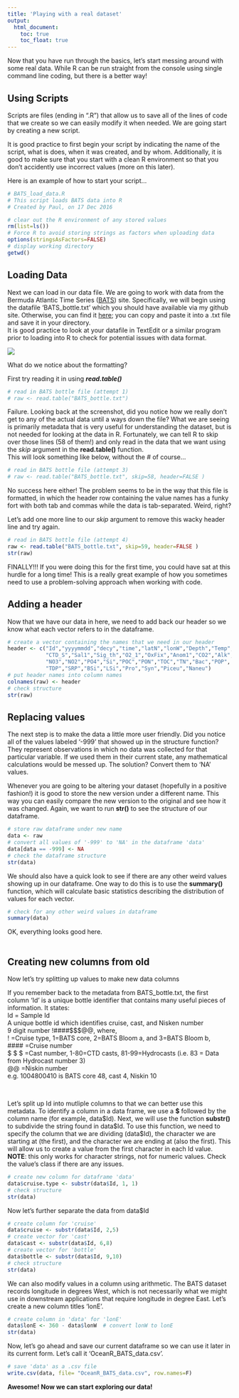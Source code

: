 ```yaml
---
title: 'Playing with a real dataset'
output:
  html_document:
    toc: true
    toc_float: true
---
```

Now that you have run through the basics, let's start messing around with some real data. While R can be run straight from the console using single command line coding, but there is a better way!

## Using Scripts
Scripts are files (ending in ".R") that allow us to save all of the lines of code that we create so we can easily modify it when needed. We are going start by creating a new script. 

It is good practice to first begin your script by indicating the name of the script, what is does, when it was created, and by whom. Additionally, it is good to make sure that you start with a clean R environment so that you don't accidently use incorrect values (more on this later).  

Here is an example of how to start your script...  
```r
# BATS_load_data.R
# This script loads BATS data into R
# Created by Paul, on 17 Dec 2016

# clear out the R environment of any stored values
rm(list=ls())
# Force R to avoid storing strings as factors when uploading data
options(stringsAsFactors=FALSE)
# display working directory
getwd()
```

## Loading Data  
Next we can load in our data file. We are going to work with data from the Bermuda Atlantic Time Series ([BATS](http://bats.bios.edu/)) site. Specifically, we will begin using the datafile 'BATS_bottle.txt' which you should have available via my github site. Otherwise, you can find it [here](http://batsftp.bios.edu/BATS/bottle/bats_bottle.txt); you can copy and paste it into a .txt file and save it in your directory.  
It is good practice to look at your datafile in TextEdit or a similar program prior to loading into R to check for potential issues with data format.

![](screenshot of BATS dataset.png)

What do we notice about the formatting?

First try reading it in using ***read.table()***
```r
# read in BATS bottle file (attempt 1)
# raw <- read.table("BATS_bottle.txt")
```

Failure. Looking back at the screenshot, did you notice how we really don't get to any of the actual data until a ways down the file? What we are seeing is primarily metadata that is very useful for understanding the dataset, but is not needed for looking at the data in R. Fortunately, we can tell R to skip over those lines (58 of them!) and only read in the data that we want using the *skip* argument in the **read.table()** function.  
This will look something like below, without the # of course...
```r
# read in BATS bottle file (attempt 3)
# raw <- read.table("BATS_bottle.txt", skip=58, header=FALSE )
```

No success here either! The problem seems to be in the way that this file is formatted, in which the header row containing the value names has a funky fort with both tab and commas while the data is tab-separated. Weird, right?  

Let's add one more line to our *skip* argument to remove this wacky header line and try again.  

```r
# read in BATS bottle file (attempt 4)
raw <- read.table("BATS_bottle.txt", skip=59, header=FALSE )
str(raw)
```

FINALLY!!! If you were doing this for the first time, you could have sat at this hurdle for a long time! This is a really great example of how you sometimes need to use a problem-solving approach when working with code.  

## Adding a header  
Now that we have our data in here, we need to add back our header so we know what each vector refers to in the dataframe.  

```r
# create a vector containing the names that we need in our header
header <- c("Id","yyyymmdd","decy","time","latN","lonW","Depth","Temp", 
            "CTD_S","Sal1","Sig_th","O2_1","OxFix","Anom1","CO2","Alk",
            "NO3","NO2","PO4","Si","POC","PON","TOC","TN","Bac","POP",
            "TDP","SRP","BSi","LSi","Pro","Syn","Piceu","Naneu")
# put header names into column names
colnames(raw) <- header 
# check structure
str(raw)
```

## Replacing values  
The next step is to make the data a little more user friendly. Did you notice all of the values labeled '-999' that showed up in the structure function? They represent observations in which no data was collected for that particular variable. If we used them in their current state, any mathematical calculations would be messed up. The solution? Convert them to 'NA' values.

Whenever you are going to be altering your dataset (hopefully in a positive fashion!) it is good to store the new version under a different name. This way you can easily compare the new version to the original and see how it was changed. Again, we want to run **str()** to see the structure of our dataframe.

```r
# store raw dataframe under new name
data <- raw
# convert all values of '-999' to 'NA' in the dataframe 'data'
data[data == -999] <- NA
# check the dataframe structure
str(data)
```

We should also have a quick look to see if there are any other weird values showing up in our dataframe. One way to do this is to use the **summary()** function, which will calculate basic statistics describing the distribution of values for each vector.
```r
# check for any other weird values in dataframe
summary(data)
```

OK, everything looks good here.  
 <br>  

## Creating new columns from old
Now let's try splitting up values to make new data columns  

If you remember back to the metadata from BATS_bottle.txt, the first column 'Id' is a unique bottle identifier that contains many useful pieces of information. It states:  
Id = Sample Id                    
 A unique bottle id which identifies cruise, cast, and Nisken number  
 9 digit number !####\$\$\$@@, where,  
 !   =Cruise type, 1=BATS core, 2=BATS Bloom a, and 3=BATS Bloom b,   
 #### =Cruise number  
 \$ \$ \$  =Cast number, 1-80=CTD casts, 81-99=Hydrocasts (i.e. 83 = Data from Hydrocast number 3)  
 @@  =Niskin number  
 e.g. 1004800410 is BATS core 48, cast 4, Niskin 10  
 
 <br>
 
Let's split up Id into mutliple columns to that we can better use this metadata. To identify a column in a data frame, we use a **\$** followed by the column name (for example, data\$Id). Next, we will use the function **substr()** to subdivide the string found in data\$Id. To use this function, we need to specify the column that we are dividing (data\$Id), the character we are starting at (the first), and the character we are ending at (also the first). This will allow us to create a value from the first character in each Id value.   
**NOTE**: this only works for character strings, not for numeric values. Check the value's class if there are any issues.
 
```r
# create new column for dataframe 'data'
data$cruise.type <- substr(data$Id, 1, 1)  
# check structure
str(data)
```

Now let's further separate the data from data\$Id
```r
# create column for 'cruise'
data$cruise <- substr(data$Id, 2,5)
# create vector for 'cast'
data$cast <- substr(data$Id, 6,8)
# create vector for 'bottle'
data$bottle <- substr(data$Id, 9,10)
# check structure
str(data)
```

We can also modify values in a column using arithmetic. The BATS dataset records longitude in degrees West, which is not necessarily what we might use in downstream applications that require longitude in degree East. Let's create a new column titles 'lonE'.  
```r
# create column in 'data' for 'lonE'
data$lonE <- 360 - data$lonW  # convert lonW to lonE
str(data)
```
Now, let's go ahead and save our current dataframe so we can use it later in its current form. Let's call it 'OceanR_BATS_data.csv'.
```r
# save 'data' as a .csv file
write.csv(data, file= "OceanR_BATS_data.csv", row.names=F)
```


**Awesome! Now we can start exploring our data!**